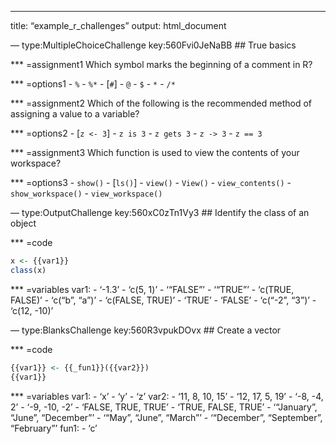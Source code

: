 ---
title: "example_r_challenges"
output: html_document

--- type:MultipleChoiceChallenge key:560Fvi0JeNaBB
## True basics

*** =assignment1
Which symbol marks the beginning of a comment in R?

*** =options1
- `%`
- `%*`
- [`#`]
- `@`
- `$`
- `*`
- `/*`


*** =assignment2
Which of the following is the recommended method of assigning a value to a variable?

*** =options2
- [`z <- 3`]
- `z is 3`
- `z gets 3`
- `z -> 3`
- `z == 3`


*** =assignment3
Which function is used to view the contents of your workspace?

*** =options3
- `show()`
- [`ls()`]
- `view()`
- `View()`
- `view_contents()`
- `show_workspace()`
- `view_workspace()`


--- type:OutputChallenge key:560xC0zTn1Vy3
## Identify the class of an object

*** =code
```r
x <- {{var1}}
class(x)
```

*** =variables
var1:
  - '-1.3'
  - 'c(5, 1)'
  - '"FALSE"'
  - '"TRUE"'
  - 'c(TRUE, FALSE)'
  - 'c("b", "a")'
  - 'c(FALSE, TRUE)'
  - 'TRUE'
  - 'FALSE'
  - 'c("-2", "3")'
  - 'c(12, -10)'

--- type:BlanksChallenge key:560R3vpukDOvx
## Create a vector

*** =code
```r
{{var1}} <- {{_fun1}}({{var2}})
{{var1}}
```

*** =variables
var1:
  - 'x'
  - 'y'
  - 'z'
var2:
  - '11, 8, 10, 15'
  - '12, 17, 5, 19'
  - '-8, -4, 2'
  - '-9, -10, -2'
  - 'FALSE, TRUE, TRUE'
  - 'TRUE, FALSE, TRUE'
  - '"January", "June", "December"'
  - '"May", "June", "March"'
  - '"December", "September", "February"'
fun1:
  - 'c'
